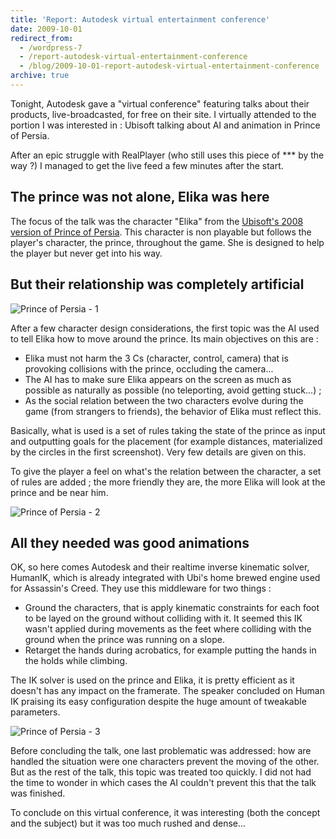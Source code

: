 ```yaml
---
title: 'Report: Autodesk virtual entertainment conference'
date: 2009-10-01
redirect_from:
  - /wordpress-7
  - /report-autodesk-virtual-entertainment-conference
  - /blog/2009-10-01-report-autodesk-virtual-entertainment-conference
archive: true
---
```


Tonight, Autodesk gave a "virtual conference" featuring talks about their
products, live-broadcasted, for free on their site. I virtually attended to the
portion I was interested in : Ubisoft talking about AI and animation in Prince
of Persia.

After an epic struggle with RealPlayer (who still uses this piece of \*\*\* by
the way ?) I managed to get the live feed a few minutes after the start.

## The prince was not alone, Elika was here

The focus of the talk was the character "Elika" from the [Ubisoft's 2008 version
of Prince of Persia][1]. This character is non playable but follows the player's
character, the prince, throughout the game. She is designed to help the player
but never get into his way.

## But their relationship was completely artificial

![Prince of Persia - 1](./pop_1.png)

After a few character design considerations, the first topic was the AI used to
tell Elika how to move around the prince. Its main objectives on this are :

- Elika must not harm the 3 Cs (character, control, camera) that is provoking
  collisions with the prince, occluding the camera...
- The AI has to make sure Elika appears on the screen as much as possible as
  naturally as possible (no teleporting, avoid getting stuck...) ;
- As the social relation between the two characters evolve during the game (from
  strangers to friends), the behavior of Elika must reflect this.

Basically, what is used is a set of rules taking the state of the prince as
input and outputting goals for the placement (for example distances,
materialized by the circles in the first screenshot). Very few details are given
on this.

To give the player a feel on what's the relation between the character, a set of
rules are added ; the more friendly they are, the more Elika will look at the
prince and be near him.

![Prince of Persia - 2](./pop_2.png)

## All they needed was good animations

OK, so here comes Autodesk and their realtime inverse kinematic solver, HumanIK,
which is already integrated with Ubi's home brewed engine used for Assassin's
Creed. They use this middleware for two things :

- Ground the characters, that is apply kinematic constraints for each foot to be
  layed on the ground without colliding with it. It seemed this IK wasn't
  applied during movements as the feet where colliding with the ground when the
  prince was running on a slope.
- Retarget the hands during acrobatics, for example putting the hands in the
  holds while climbing.

The IK solver is used on the prince and Elika, it is pretty efficient as it
doesn't has any impact on the framerate. The speaker concluded on Human IK
praising its easy configuration despite the huge amount of tweakable parameters.

![Prince of Persia - 3](./pop_3.png)

Before concluding the talk, one last problematic was addressed: how are handled
the situation were one characters prevent the moving of the other. But as the
rest of the talk, this topic was treated too quickly. I did not had the time to
wonder in which cases the AI couldn't prevent this that the talk was finished.

To conclude on this virtual conference, it was interesting (both the concept and
the subject) but it was too much rushed and dense...

[1]: http://en.wikipedia.org/wiki/Prince_of_Persia_(2008_video_game)
